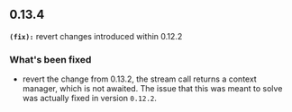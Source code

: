 ## 0.13.4
**`(fix):`** revert changes introduced within 0.12.2

### What's been fixed
- revert the change from 0.13.2, the stream call returns a context manager, which is not awaited. The issue that this was meant to solve was actually fixed in version `0.12.2`.

